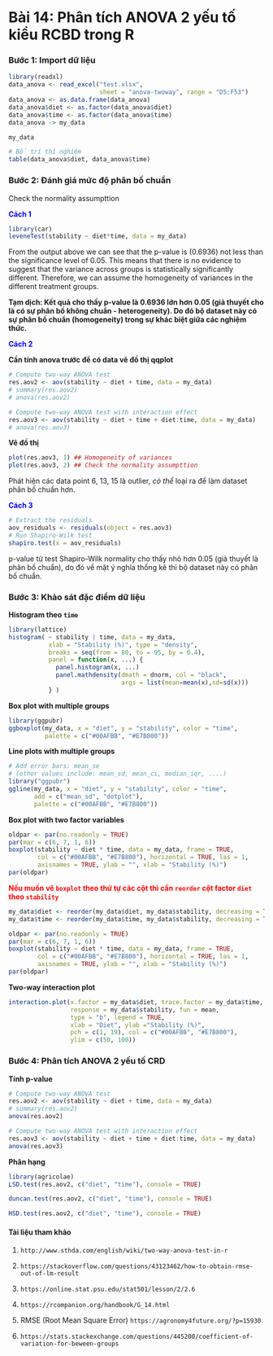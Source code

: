 # **Bài 14: Phân tích ANOVA 2 yếu tố kiểu RCBD trong R** {.unnumbered}

### **Bước 1: Import dữ liệu**

```r
library(readxl)
data_anova <- read_excel("test.xlsx", 
                         sheet = "anova-twoway", range = "D5:F53")
data_anova <- as.data.frame(data_anova)
data_anova$diet <- as.factor(data_anova$diet)
data_anova$time <- as.factor(data_anova$time)
data_anova -> my_data

my_data
```

```r
# Bố trí thí nghiệm
table(data_anova$diet, data_anova$time)
```

### **Bước 2: Đánh giá mức độ phân bố chuẩn**

Check the normality assumpttion

<span style="color: blue">**Cách 1**</span>

```r
library(car)
leveneTest(stability ~ diet*time, data = my_data)
```

From the output above we can see that the p-value is (0.6936) not less than the significance level of 0.05. This means that there is no evidence to suggest that the variance across groups is statistically significantly different. Therefore, we can assume the homogeneity of variances in the different treatment groups.

**Tạm dịch: Kết quả cho thấy p-value là 0.6936 lớn hơn 0.05 (giả thuyết cho là có sự phân bố không chuẩn - heterogeneity). Do đó bộ dataset này có sự phân bố chuẩn (homogeneity) trong sự khác biệt giữa các nghiệm thức.**

<span style="color: blue">**Cách 2**</span>

**Cần tính anova trước để có data vẽ đồ thị qqplot**

```r
# Compute two-way ANOVA test
res.aov2 <- aov(stability ~ diet + time, data = my_data)
# summary(res.aov2)
# anova(res.aov2)

# Compute two-way ANOVA test with interaction effect
res.aov3 <- aov(stability ~ diet + time + diet:time, data = my_data)
# anova(res.aov3)
```

**Vẽ đồ thị**

```r
plot(res.aov3, 1) ## Homogeneity of variances
plot(res.aov3, 2) ## Check the normality assumpttion
```

Phát hiện các data point 6, 13, 15 là outlier, *có thể* loại ra để làm dataset phân bố chuẩn hơn.

<span style="color: blue">**Cách 3**</span>

```r
# Extract the residuals
aov_residuals <- residuals(object = res.aov3)
# Run Shapiro-Wilk test
shapiro.test(x = aov_residuals) 
```

p-value từ test Shapiro-Wilk normality cho thấy nhỏ hơn 0.05 (giả thuyết là phân bố chuẩn), do đó về mặt ý nghĩa thống kê thì bộ dataset này có phân bố chuẩn.

### **Bước 3: Khảo sát đặc điểm dữ liệu**

**Histogram theo `time`**

```r
library(lattice)
histogram( ~ stability | time, data = my_data,
           xlab = "Stability (%)", type = "density",
           breaks = seq(from = 80, to = 95, by = 0.4),
           panel = function(x, ...) {
             panel.histogram(x, ...)
             panel.mathdensity(dmath = dnorm, col = "black",
                               args = list(mean=mean(x),sd=sd(x)))
           } )
```

**Box plot with multiple groups**

```r
library(ggpubr)
ggboxplot(my_data, x = "diet", y = "stability", color = "time",
          palette = c("#00AFBB", "#E7B800"))
```

**Line plots with multiple groups**

```r
# Add error bars: mean_se
# (other values include: mean_sd, mean_ci, median_iqr, ....)
library("ggpubr")
ggline(my_data, x = "diet", y = "stability", color = "time",
       add = c("mean_sd", "dotplot"),
       palette = c("#00AFBB", "#E7B800"))
```

**Box plot with two factor variables**

```r
oldpar <- par(no.readonly = TRUE)
par(mar = c(6, 7, 1, 6))
boxplot(stability ~ diet * time, data = my_data, frame = TRUE, 
        col = c("#00AFBB", "#E7B800"), horizontal = TRUE, las = 1,
        axisnames = TRUE, ylab = "", xlab = "Stability (%)")
par(oldpar)
```

<span style="color: red">**Nếu muốn vẽ `boxplot` theo thứ tự các cột thì cần `reorder` cột factor `diet` theo `stability`**</span>

```r
my_data$diet <- reorder(my_data$diet, my_data$stability, decreasing = TRUE) 
my_data$time <- reorder(my_data$time, my_data$stability, decreasing = TRUE) 

oldpar <- par(no.readonly = TRUE)
par(mar = c(6, 7, 1, 6))
boxplot(stability ~ diet * time, data = my_data, frame = TRUE, 
        col = c("#00AFBB", "#E7B800"), horizontal = TRUE, las = 1,
        axisnames = TRUE, ylab = "", xlab = "Stability (%)")
par(oldpar)
```

**Two-way interaction plot**

```r
interaction.plot(x.factor = my_data$diet, trace.factor = my_data$time, 
                 response = my_data$stability, fun = mean, 
                 type = "b", legend = TRUE, 
                 xlab = "Diet", ylab ="Stability (%)",
                 pch = c(1, 19), col = c("#00AFBB", "#E7B800"),
                 ylim = c(50, 100))
```

### **Bước 4: Phân tích ANOVA 2 yếu tố CRD**

**Tính p-value**

```r
# Compute two-way ANOVA test
res.aov2 <- aov(stability ~ diet + time, data = my_data)
# summary(res.aov2)
anova(res.aov2)

# Compute two-way ANOVA test with interaction effect
res.aov3 <- aov(stability ~ diet + time + diet:time, data = my_data)
anova(res.aov3)
```

**Phân hạng**

```r
library(agricolae)
LSD.test(res.aov2, c("diet", "time"), console = TRUE) 

duncan.test(res.aov2, c("diet", "time"), console = TRUE) 

HSD.test(res.aov2, c("diet", "time"), console = TRUE) 
```

#### Tài liệu tham khảo

1.  `http://www.sthda.com/english/wiki/two-way-anova-test-in-r`

2.  `https://stackoverflow.com/questions/43123462/how-to-obtain-rmse-out-of-lm-result`

3.  `https://online.stat.psu.edu/stat501/lesson/2/2.6`

4.  `https://rcompanion.org/handbook/G_14.html`

5.  RMSE (Root Mean Square Error) `https://agronomy4future.org/?p=15930`

6.  `https://stats.stackexchange.com/questions/445200/coefficient-of-variation-for-beween-groups`